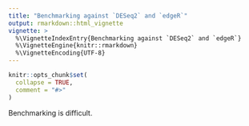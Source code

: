 ```yaml
---
title: "Benchmarking against `DESeq2` and `edgeR`"
output: rmarkdown::html_vignette
vignette: >
  %\VignetteIndexEntry{Benchmarking against `DESeq2` and `edgeR`}
  %\VignetteEngine{knitr::rmarkdown}
  %\VignetteEncoding{UTF-8}
---
```


```r
knitr::opts_chunk$set(
  collapse = TRUE,
  comment = "#>"
)
```

Benchmarking is difficult.
